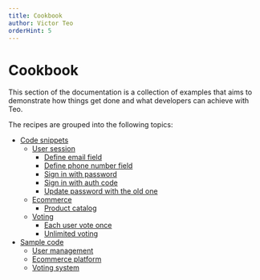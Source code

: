 ```yaml
---
title: Cookbook
author: Victor Teo
orderHint: 5
---
```


# Cookbook

This section of the documentation is a collection of examples that aims to
demonstrate how things get done and what developers can achieve with Teo.

The recipes are grouped into the following topics:

* [Code snippets](/cookbook/code-snippets)
  * [User session](/cookbook/code-snippets/user-session)
    * [Define email field](/cookbook/code-snippets/define-email-field)
    * [Define phone number field](/cookbook/code-snippets/define-phone-number-field)
    * [Sign in with password](/cookbook/code-snippets/user-session/sign-in-with-password)
    * [Sign in with auth code](/cookbook/code-snippets/user-session/sign-in-with-auth-code)
    * [Update password with the old one](/cookbook/code-snippets/user-session/update-password-with-the-old-one)
  * [Ecommerce](/cookbook/code-snippets/ecommerce)
    * [Product catalog](/cookbook/code-snippets/ecommerce/product-catalog)
  * [Voting](/cookbook/code-snippets/voting)
    * [Each user vote once](/cookbook/code-snippets/voting/each-user-vote-once)
    * [Unlimited voting](/cookbook/code-snippets/voting/unlimited-voting)
* [Sample code](/cookbook/sample-code)
  * [User management](/cookbook/sample-code/user-management)
  * [Ecommerce platform](/cookbook/sample-code/ecommerce-platform)
  * [Voting system](/cookbook/sample-code/voting-system)
